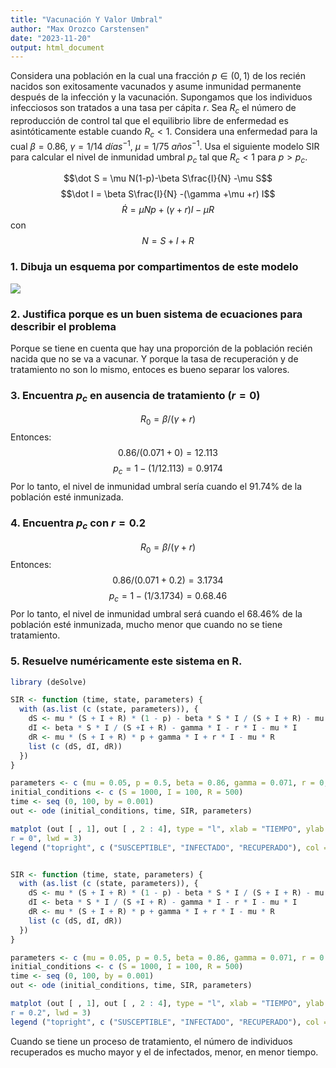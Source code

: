 ```yaml
---
title: "Vacunación Y Valor Umbral"
author: "Max Orozco Carstensen"
date: "2023-11-20"
output: html_document
---
```


Considera una población en la cual una fracción $p \in (0, 1 )$ de los recién nacidos son exitosamente vacunados y asume inmunidad permanente después de la infección y la vacunación. Supongamos que los individuos infecciosos son tratados a una tasa per cápita $r$. Sea $R_c$ el número de reproducción de control tal que el equilibrio libre de enfermedad es asintóticamente estable cuando $R_c < 1$. Considera una enfermedad para la cual $\beta = 0.86$, $\gamma = 1/14$ $días^{-1}$, $\mu = 1/75$ $años^{−1}$. Usa el siguiente modelo SIR para calcular el nivel de inmunidad umbral $p_c$ tal que $R_c < 1$ para $p > p_c$.

$$\dot S = \mu N(1-p)-\beta S\frac{I}{N} -\mu S$$ $$\dot I = \beta S\frac{I}{N} -(\gamma  +\mu +r) I$$ $$\dot R =\mu N p +(\gamma + r)I-\mu R$$ con $$N=S+I+R$$

### 1. Dibuja un esquema por compartimentos de este modelo

![](Diagramas por compartimentos/SIR_VyVU.png)

### 2. Justifica porque es un buen sistema de ecuaciones para describir el problema

Porque se tiene en cuenta que hay una proporción de la población recién nacida que no se va a vacunar. Y porque la tasa de recuperación y de tratamiento no son lo mismo, entoces es bueno separar los valores.

### 3. Encuentra $p_c$ en ausencia de tratamiento ($r=0$)

$$R_0 = \beta / (\gamma + r)$$ Entonces: $$0.86 / (0.071 + 0) = 12.113$$ $$p_c = 1 - (1/12.113) = 0.9174$$ Por lo tanto, el nivel de inmunidad umbral sería cuando el 91.74% de la población esté inmunizada.

### 4. Encuentra $p_c$ con $r=0.2$

$$R_0 = \beta / (\gamma + r)$$ Entonces: $$0.86 / (0.071 + 0.2) = 3.1734$$ $$p_c = 1 - (1/3.1734) = 0.68.46$$ Por lo tanto, el nivel de inmunidad umbral será cuando el 68.46% de la población esté inmunizada, mucho menor que cuando no se tiene tratamiento.

### 5. Resuelve numéricamente este sistema en R.

```r
library (deSolve) 

SIR <- function (time, state, parameters) {
  with (as.list (c (state, parameters)), {
    dS <- mu * (S + I + R) * (1 - p) - beta * S * I / (S + I + R) - mu * S
    dI <- beta * S * I / (S +I + R) - gamma * I - r * I - mu * I
    dR <- mu * (S + I + R) * p + gamma * I + r * I - mu * R
    list (c (dS, dI, dR)) 
  })
}

parameters <- c (mu = 0.05, p = 0.5, beta = 0.86, gamma = 0.071, r = 0, mu = 0.0000365)
initial_conditions <- c (S = 1000, I = 100, R = 500) 
time <- seq (0, 100, by = 0.001)
out <- ode (initial_conditions, time, SIR, parameters)

matplot (out [ , 1], out [ , 2 : 4], type = "l", xlab = "TIEMPO", ylab = "POBLACIÓN", main = "MODELO VACUNACIÓN Y VALOR UMBRAL
r = 0", lwd = 3)
legend ("topright", c ("SUSCEPTIBLE", "INFECTADO", "RECUPERADO"), col = 1 : 4, lty = 1 : 4, cex = 0.5)


SIR <- function (time, state, parameters) {
  with (as.list (c (state, parameters)), {
    dS <- mu * (S + I + R) * (1 - p) - beta * S * I / (S + I + R) - mu * S
    dI <- beta * S * I / (S +I + R) - gamma * I - r * I - mu * I
    dR <- mu * (S + I + R) * p + gamma * I + r * I - mu * R
    list (c (dS, dI, dR)) 
  })
}

parameters <- c (mu = 0.05, p = 0.5, beta = 0.86, gamma = 0.071, r = 0.2, mu = 0.0000365)
initial_conditions <- c (S = 1000, I = 100, R = 500) 
time <- seq (0, 100, by = 0.001)
out <- ode (initial_conditions, time, SIR, parameters)

matplot (out [ , 1], out [ , 2 : 4], type = "l", xlab = "TIEMPO", ylab = "POBLACIÓN", main = "MODELO VACUNACIÓN Y VALOR UMBRAL
r = 0.2", lwd = 3)
legend ("topright", c ("SUSCEPTIBLE", "INFECTADO", "RECUPERADO"), col = 1 : 4, lty = 1 : 4, cex = 0.5)

```

Cuando se tiene un proceso de tratamiento, el número de individuos recuperados es mucho mayor y el de infectados, menor, en menor tiempo.
